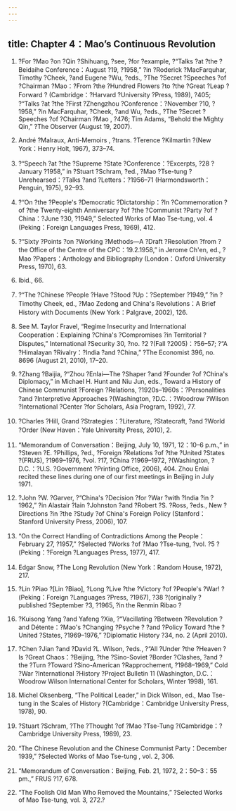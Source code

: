 ```yaml
---
---
---
```

title: Chapter 4：Mao’s Continuous Revolution
---



1. ?For ?Mao ?on ?Qin ?Shihuang, ?see, ?for ?example, ?“Talks ?at ?the ?Beidaihe Conference：August ?19, ?1958,” ?in ?Roderick ?MacFarquhar, Timothy ?Cheek, ?and Eugene ?Wu, ?eds., ?The ?Secret ?Speeches ?of ?Chairman ?Mao：?From ?the ?Hundred Flowers ?to ?the ?Great ?Leap ?Forward ? (Cambridge：?Harvard ?University ?Press, 1989), ?405; ?“Talks ?at ?the ?First ?Zhengzhou ?Conference：?November ?10, ?1958,” ?in MacFarquhar, ?Cheek, ?and Wu, ?eds., ?The ?Secret ?Speeches ?of ?Chairman ?Mao , ?476; Tim Adams, “Behold the Mighty Qin,” ?The Observer (August 19, 2007).

2. André ?Malraux, Anti-Memoirs , ?trans. ?Terence ?Kilmartin ?(New York：Henry Holt, 1967), 373–74.

3. ?“Speech ?at ?the ?Supreme ?State ?Conference：?Excerpts, ?28 ?January ?1958,” in ?Stuart ?Schram, ?ed., ?Mao ?Tse-tung ?Unrehearsed：?Talks ?and ?Letters：?1956–71 (Harmondsworth：Penguin, 1975), 92–93.

4. ?“On ?the ?People's ?Democratic ?Dictatorship：?In ?Commemoration ?of ?the Twenty-eighth Anniversary ?of ?the ?Communist ?Party ?of ?China：?June ?30, ?1949,” Selected Works of Mao Tse-tung, vol. 4 (Peking：Foreign Languages Press, 1969), 412.

5. ?“Sixty ?Points ?on ?Working ?Methods—A ?Draft ?Resolution ?from ?the Office of the Centre of the CPC：19.2.1958,” in Jerome Ch'en, ed., ?Mao ?Papers：Anthology and Bibliography (London：Oxford University Press, 1970), 63.

6. Ibid., 66.

7. ?“The ?Chinese ?People ?Have ?Stood ?Up：?September ?1949,” ?in ?Timothy Cheek, ed., ?Mao Zedong and China's Revolutions：A Brief History with Documents (New York：Palgrave, 2002), 126.

8. See M. Taylor Fravel, “Regime Insecurity and International Cooperation：Explaining ?China's ?Compromises ?in Territorial ?Disputes,” International ?Security 30, ?no. ?2 ?(Fall ?2005)：?56–57; ?“A ?Himalayan ?Rivalry：?India ?and ?China,” ?The Economist 396, no. 8696 (August 21, 2010), 17–20.

9. ?Zhang ?Baijia, ?“Zhou ?Enlai—The ?Shaper ?and ?Founder ?of ?China's Diplomacy,” in Michael H. Hunt and Niu Jun, eds., Toward a History of Chinese Communist ?Foreign ?Relations, ?1920s–1960s：?Personalities ?and ?Interpretive Approaches ?(Washington, ?D.C.：?Woodrow ?Wilson ?International ?Center ?for Scholars, Asia Program, 1992), 77.

10. ?Charles ?Hill, Grand ?Strategies：?Literature, ?Statecraft, ?and ?World ?Order (New Haven：Yale University Press, 2010), 2.

11. “Memorandum of Conversation：Beijing, July 10, 1971, 12：10–6 p.m.,” in ?Steven ?E. ?Phillips, ?ed., ?Foreign ?Relations ?of ?the ?United ?States ?(FRUS), ?1969–1976, ?vol. ?17, ?China ?1969–1972, ?(Washington, ?D.C.：?U.S. ?Government ?Printing Office, 2006), 404. Zhou Enlai recited these lines during one of our first meetings in Beijing in July 1971.

12. ?John ?W. ?Garver, ?“China's ?Decision ?for ?War ?with ?India ?in ?1962,” ?in Alastair ?Iain ?Johnston ?and ?Robert ?S. ?Ross, ?eds., New ?Directions ?in ?the ?Study ?of China's Foreign Policy (Stanford：Stanford University Press, 2006), 107.

13. “On the Correct Handling of Contradictions Among the People：February 27, ?1957,” ?Selected ?Works ?of ?Mao ?Tse-tung, ?vol. ?5 ?(Peking：?Foreign ?Languages Press, 1977), 417.

14. Edgar Snow, ?The Long Revolution (New York：Random House, 1972), 217.

15. ?Lin ?Piao ?[Lin ?Biao], ?Long ?Live ?the ?Victory ?of ?People's ?War! ?(Peking：Foreign ?Languages ?Press, ?1967), ?38 ?(originally ?published ?September ?3, ?1965, ?in the Renmin Ribao ?

16. ?Kuisong Yang ?and Yafeng ?Xia, ?“Vacillating ?Between ?Revolution ?and Détente：?Mao's ?Changing ?Psyche ? ?and ?Policy Toward ?the ?United ?States, ?1969–1976,” ?Diplomatic History ?34, no. 2 (April 2010).

17. ?Chen ?Jian ?and ?David ?L. Wilson, ?eds., ?“All ?Under ?the ?Heaven ?Is ?Great Chaos：?Beijing, ?the ?Sino-Soviet ?Border ?Clashes, ?and ?the ?Turn ?Toward ?Sino-American ?Rapprochement, ?1968–1969,” Cold ?War ?International ?History ?Project Bulletin 11 (Washington, D.C.：Woodrow Wilson International Center for Scholars, Winter 1998), 161.

18. Michel Oksenberg, “The Political Leader,” in Dick Wilson, ed., Mao Tse-tung in the Scales of History ?(Cambridge：Cambridge University Press, 1978), 90.

19. ?Stuart ?Schram, ?The ?Thought ?of ?Mao ?Tse-Tung ?(Cambridge：?Cambridge University Press, 1989), 23.

20. “The Chinese Revolution and the Chinese Communist Party：December 1939,” ?Selected Works of Mao Tse-tung , vol. 2, 306.

21. “Memorandum of Conversation：Beijing, Feb. 21, 1972, 2：50–3：55 pm.,” FRUS ?17, 678.

22. “The Foolish Old Man Who Removed the Mountains,” ?Selected Works of Mao Tse-tung, vol. 3, 272.?